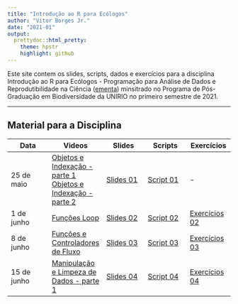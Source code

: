 ```yaml
---
title: "Introdução ao R para Ecólogos"
author: "Vitor Borges Jr."
date: "2021-01"
output:
  prettydoc::html_pretty:
    theme: hpstr
    highlight: github
---
```


Este site contem os slides, scripts, dados e exercícios para a disciplina Introdução ao R para Ecólogos - Programação para Análise de Dados e Reprodutibilidade na Ciência ([ementa](Ementa-IRE.html)) minsitrado no Programa de Pós-Graduação em Biodiversidade da UNIRIO no primeiro semestre de 2021.

___

## **Material para a Disciplina**

Data  | Videos | Slides | Scripts | Exercícios |
------------- |----------- | ------------- | ------------- | -------------
25 de maio  | [Objetos e Indexação - parte 1](https://drive.google.com/file/d/1lFKxnbpoEG9Yv19YMghfGWNvGF4xMZAC/view?usp=sharing)<br/> [Objetos e Indexação - parte 2](https://drive.google.com/file/d/1evZ3CT6Z5vrnvry8_hWW1snQDTvYtTtI/view?usp=sharing) | [Slides 01](Slides/01-Introducao-ao-R-Objetos-e-Indexacao-Slides.html) | [Script 01](Scripts/01-Introducao-ao-R-parte1.R) | - |
1 de junho  | [Funções Loop](https://drive.google.com/file/d/1HpYO862-jBfSu_thZmDpzUz1nVnFVeXC/view?usp=sharing) | [Slides 02](Slides/02-Introducao-ao-R-Funcoes-Loop.html) | [Script 02](Scripts/02-Introducao-ao-R-parte-2.R) | [Exercícios 02](Exercícios/02-Exercícios-Funções-Loop-e-Funções.Rmd) |           
8 de junho  | [Funções e Controladores de Fluxo](https://drive.google.com/file/d/1_qmp_OLflgqaKo557jHRURG1-L2Q7zsy/view?usp=sharing) | [Slides 03](Slides/03-Introducao-ao-R-Introducao-Escrita-de-Funcoes-slides.html) | [Script 03](Scripts/03-Introducao-R-Funcoes-Controladores-de-fluxo.R) | [Exercícios 03](Exercícios/03-Exercícios-Funcoes-Controladores_de_Fluxo.Rmd) | 
15 de junho  | [Manipulação e Limpeza de Dados - parte 1](https://drive.google.com/file/d/1vte8UQ9Sk9efiPbe7xjzvsu4hoCGcxzZ/view?usp=sharing) | [Slides 04](Slides/04-Manipulação-e-Limpeza-de-Dados-slides.html) | [Script 04](Scripts/04-Limpeza-e-Manipulação-de-Dados.R) | [Exercícios 04](Exercícios/04-Exercícios-de-Limpeza-e-Manipulação-de-Dados.Rmd) |
